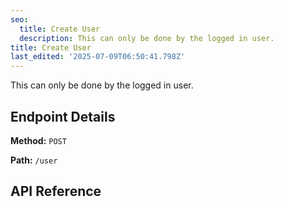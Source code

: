 ```yaml
---
seo:
  title: Create User
  description: This can only be done by the logged in user.
title: Create User
last_edited: '2025-07-09T06:50:41.798Z'
---
```


This can only be done by the logged in user.

## Endpoint Details

**Method:** `POST`

 

**Path:** `/user`

## API Reference

<apiReference schemaFile="Swagger-Petstore.json|POST:/user" />
